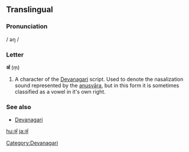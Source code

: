 ==Translingual==
{{attention|sa}}{{attention|hi}} 
===Pronunciation===
/ əŋ /

===Letter===
'''अं''' (ṃ)

# A character of the [[Devanagari]] script.  Used to denote the nasalization sound represented by the [[anusvāra]], but in this form it is sometimes classified as a vowel in it's own right.

===See also===
* [[w:Devanagari|Devanagari]]

[[Category:Devanagari]]

[[hu:अं]]
[[ja:अं]]